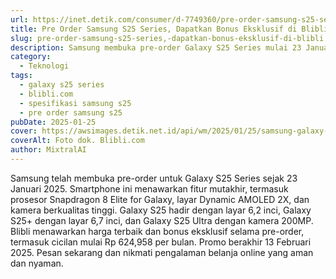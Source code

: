 ```yaml
---
url: https://inet.detik.com/consumer/d-7749360/pre-order-samsung-s25-series-dapatkan-bonus-eksklusif-di-blibli-com
title: Pre Order Samsung S25 Series, Dapatkan Bonus Eksklusif di Blibli.com!
slug: pre-order-samsung-s25-series,-dapatkan-bonus-eksklusif-di-blibli.com!
description: Samsung membuka pre-order Galaxy S25 Series mulai 23 Januari 2025. Dapatkan harga terbaik dan bonus eksklusif di Blibli hingga 13 Februari!
category:
  - Teknologi
tags:
  - galaxy s25 series
  - blibli.com
  - spesifikasi samsung s25
  - pre order samsung s25
pubDate: 2025-01-25
cover: https://awsimages.detik.net.id/api/wm/2025/01/25/samsung-galaxy-s25-series_169.png?wid=54&w=650&v=1&t=jpeg
coverAlt: Foto dok. Blibli.com
author: MixtralAI
---
```

Samsung telah membuka pre-order untuk Galaxy S25 Series sejak 23 Januari 2025. Smartphone ini menawarkan fitur mutakhir, termasuk prosesor Snapdragon 8 Elite for Galaxy, layar Dynamic AMOLED 2X, dan kamera berkualitas tinggi. Galaxy S25 hadir dengan layar 6,2 inci, Galaxy S25+ dengan layar 6,7 inci, dan Galaxy S25 Ultra dengan kamera 200MP. Blibli menawarkan harga terbaik dan bonus eksklusif selama pre-order, termasuk cicilan mulai Rp 624,958 per bulan. Promo berakhir 13 Februari 2025. Pesan sekarang dan nikmati pengalaman belanja online yang aman dan nyaman.

